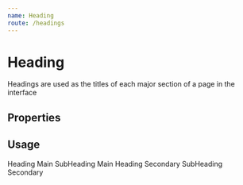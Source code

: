 ```yaml
---
name: Heading
route: /headings
---
```



# Heading
Headings are used as the titles of each major section of a page in the interface

## Properties
<Props of={HeadingMain} />

## Usage
<Playground>
  <DocsWrapper>
    <Heading.Main>Heading Main</Heading.Main>
    <Heading.SubMain>SubHeading Main</Heading.SubMain>
    <Heading.Secondary>Heading Secondary</Heading.Secondary>
    <Heading.SubSecondary>SubHeading Secondary</Heading.SubSecondary>
  </DocsWrapper>
</Playground>
